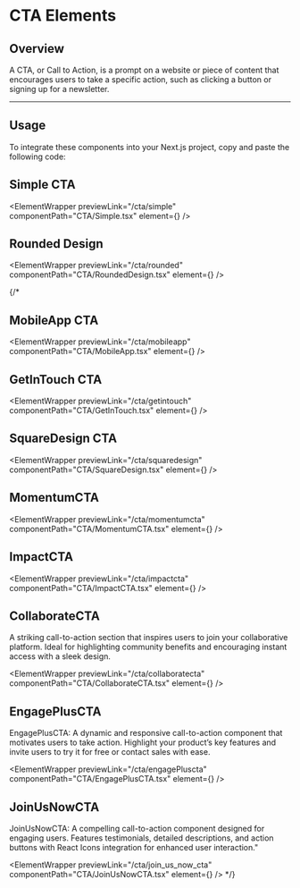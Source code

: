 
# CTA Elements

## Overview

A CTA, or Call to Action, is a prompt on a website or piece of content that encourages users to take a specific action, such as clicking a button or signing up for a newsletter.

---

## Usage

To integrate these components into your Next.js project, copy and paste the following code:

## Simple CTA

<ElementWrapper
  previewLink="/cta/simple"
  componentPath="CTA/Simple.tsx"
  element={<Simple />}
/>

## Rounded Design

<ElementWrapper
  previewLink="/cta/rounded"
  componentPath="CTA/RoundedDesign.tsx"
  element={<RoundedDesign />}
/>

{/* 
## MobileApp CTA

<ElementWrapper
  previewLink="/cta/mobileapp"
  componentPath="CTA/MobileApp.tsx"
  element={<MobileApp />}
/>

## GetInTouch CTA

<ElementWrapper
  previewLink="/cta/getintouch"
  componentPath="CTA/GetInTouch.tsx"
  element={<GetInTouch />}
/>

## SquareDesign CTA

<ElementWrapper
  previewLink="/cta/squaredesign"
  componentPath="CTA/SquareDesign.tsx"
  element={<SquareDesign />}
/>

## MomentumCTA

<ElementWrapper
  previewLink="/cta/momentumcta"
  componentPath="CTA/MomentumCTA.tsx"
  element={<MomentumCTA />}
/>

## ImpactCTA

<ElementWrapper
  previewLink="/cta/impactcta"
  componentPath="CTA/ImpactCTA.tsx"
  element={<ImpactCTA />}
/>

## CollaborateCTA

A striking call-to-action section that inspires users to join your collaborative platform. Ideal for highlighting community benefits and encouraging instant access with a sleek design.

<ElementWrapper
  previewLink="/cta/collaboratecta"
  componentPath="CTA/CollaborateCTA.tsx"
  element={<CollaborateCTA />}
/>

## EngagePlusCTA

EngagePlusCTA: A dynamic and responsive call-to-action component that motivates users to take action. Highlight your product’s key features and invite users to try it for free or contact sales with ease.

<ElementWrapper
  previewLink="/cta/engagePluscta"
  componentPath="CTA/EngagePlusCTA.tsx"
  element={<EngagePlusCTA />}
/>

## JoinUsNowCTA

JoinUsNowCTA: A compelling call-to-action component designed for engaging users. Features testimonials, detailed descriptions, and action buttons with React Icons integration for enhanced user interaction."

<ElementWrapper
  previewLink="/cta/join_us_now_cta"
  componentPath="CTA/JoinUsNowCTA.tsx"
  element={<JoinUsNowCTA />}
/> */}
